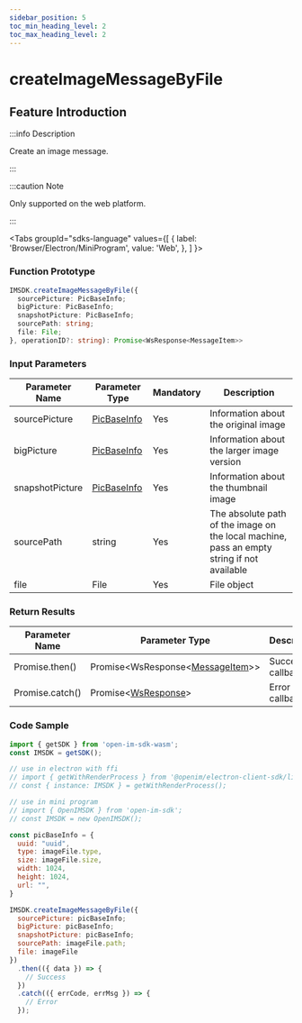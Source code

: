 ```yaml
---
sidebar_position: 5
toc_min_heading_level: 2
toc_max_heading_level: 2
---
```


# createImageMessageByFile

## Feature Introduction

:::info Description

Create an image message.

:::

:::caution Note

Only supported on the web platform.

:::

<Tabs
groupId="sdks-language"
values={[
{ label: 'Browser/Electron/MiniProgram', value: 'Web', },
]
}>

<TabItem value="Web">

### Function Prototype

```ts showLineNumbers
IMSDK.createImageMessageByFile({
  sourcePicture: PicBaseInfo;
  bigPicture: PicBaseInfo;
  snapshotPicture: PicBaseInfo;
  sourcePath: string;
  file: File;
}, operationID?: string): Promise<WsResponse<MessageItem>>
```

### Input Parameters

| Parameter Name   | Parameter Type                                         | Mandatory | Description                                          |
| ---------------- | ------------------------------------------------------ | --------- | ---------------------------------------------------- |
| sourcePicture    | [PicBaseInfo](/class/message/pictureInfo.mdx) | Yes       | Information about the original image                 |
| bigPicture       | [PicBaseInfo](/class/message/pictureInfo.mdx) | Yes       | Information about the larger image version           |
| snapshotPicture  | [PicBaseInfo](/class/message/pictureInfo.mdx) | Yes       | Information about the thumbnail image                |
| sourcePath       | string                                                 | Yes       | The absolute path of the image on the local machine, pass an empty string if not available |
| file             | File                                                   | Yes       | File object                                          |

### Return Results

| Parameter Name   | Parameter Type                                         | Description   |
| ---------------- | ------------------------------------------------------ | ------------- |
| Promise.then()   | Promise<WsResponse<[MessageItem](/class/message/messageInfo.mdx)>\> | Success callback |
| Promise.catch()  | Promise<[WsResponse](/class/response.mdx)\>                         | Error callback   |

### Code Sample

```js showLineNumbers
import { getSDK } from 'open-im-sdk-wasm';
const IMSDK = getSDK();

// use in electron with ffi
// import { getWithRenderProcess } from '@openim/electron-client-sdk/lib/render';
// const { instance: IMSDK } = getWithRenderProcess();

// use in mini program
// import { OpenIMSDK } from 'open-im-sdk';
// const IMSDK = new OpenIMSDK();

const picBaseInfo = {
  uuid: "uuid",
  type: imageFile.type,
  size: imageFile.size,
  width: 1024,
  height: 1024,
  url: "",
}

IMSDK.createImageMessageByFile({
  sourcePicture: picBaseInfo;
  bigPicture: picBaseInfo;
  snapshotPicture: picBaseInfo;
  sourcePath: imageFile.path;
  file: imageFile
})
  .then(({ data }) => {
    // Success
  })
  .catch(({ errCode, errMsg }) => {
    // Error
  });
```

</TabItem>

</Tabs>